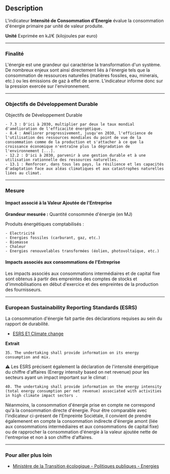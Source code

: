 ## Description

L'indicateur **Intensité de Consommation d'Energie** évalue la consommation d'énergie primaire par unité de valeur produite.

**Unité**
Exprimée en kJ/€ (kilojoules par euro)

---

### Finalité

L'énergie est une grandeur qui caractérise la transformation d'un système. De nombreux enjeux sont ainsi directement liés à l'énergie tels que la consommation de ressources naturelles (matières fossiles, eau, minerais, etc.) ou les émissions de gaz à effet de serre.
L'indicateur informe donc sur la pression exercée sur l'environnement.

---

### Objectifs de Développement Durable
Objectifs de Développement Durable

    - 7.3 : D'ici à 2030, multiplier par deux le taux mondial d'amélioration de l'efficacité énergétique.
    - 8.4 : Améliorer progressivement, jusqu'en 2030, l'efficience de l'utilisation des ressources mondiales du point de vue de la consommation comme de la production et s'attacher à ce que la croissance économique n'entraîne plus la dégradation de l'environnement [...].
    - 12.2 : D'ici à 2030, parvenir à une gestion durable et à une utilisation rationnelle des ressources naturelles.
    - 13.1 : Renforcer, dans tous les pays, la résilience et les capacités d'adaptation face aux aléas climatiques et aux catastrophes naturelles liées au climat.

---

### Mesure

#### Impact associé à la Valeur Ajoutée de l'Entreprise

**Grandeur mesurée :** Quantité consommée d'énergie (en MJ)

Produits énergétiques comptabilisés :

    - Electricité
    - Energies fossiles (carburant, gaz, etc.)
    - Biomasse
    - Chaleur
    - Energies renouvelables transformées (éolien, photovoltaïque, etc.)

#### Impacts associés aux consommations de l'Entreprise

Les impacts associés aux consommations intermédiaires et de capital fixe sont obtenus à partir des empreintes des comptes de stocks et d'immobilisations en début d'exercice et des empreintes de la production des fournisseurs.

---

### European Sustainability Reporting Standards (ESRS)

La consommation d'énergie fait partie des déclarations requises au sein du rapport de durabilité.

- [ESRS E1 Climate change​​​​](https://xbrl.efrag.org/e-esrs/esrs-set1-2023.html#d1e3467-3-1)

**Extrait**

`35. The undertaking shall provide information on its energy consumption and mix.`

⚠️ Les ESRS précisent également la déclaration de l'intensité énergétique du chiffre d'affaires (Energy intensity based on net revenue) pour les secteurs ayant un impact important sur le climat :

`40. The undertaking shall provide information on the energy intensity (total energy consumption per net revenue) associated with activities in high climate impact sectors .`

Néanmoins, la consommation d'énergie prise en compte ne correspond qu'à la consommation directe d'énergie. Pour être comparable avec l'indicateur ci-présent de l'Empreinte Sociétale, il convient de prendre égalemenent en compte la consommation indirecte d'énergie amont (liée aux consommations intermédiaires et aux consommations de capital fixe) ou de rapprocher la consommation d'énergie à la valeur ajoutée nette de l'entreprise et non à son chiffre d'affaires.

---

### Pour aller plus loin

- [Ministère de la Transition écologique - Politiques publiques - Energies](https://www.ecologie.gouv.fr/politiques-publiques/energies)

